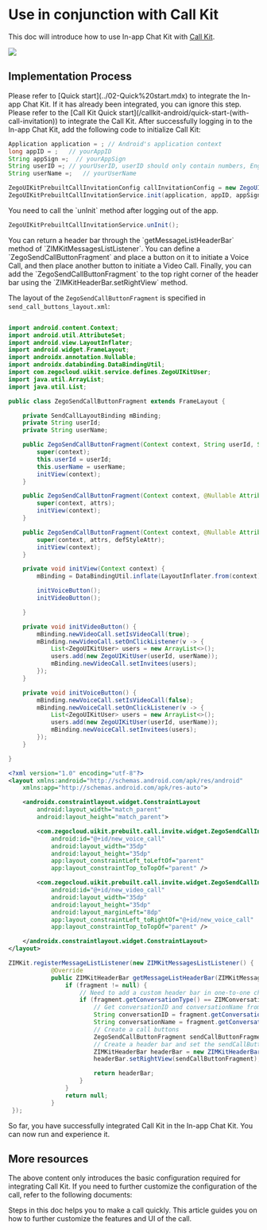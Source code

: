 # Use in conjunction with Call Kit

This doc will introduce how to use In-app Chat Kit with [Call Kit](/callkit-android/overview). 

<Frame width="200" height="auto" caption="">
    <img src="https://storage.zego.im/sdk-doc/Pics/ZIMKit/inapp_chat_with_call.gif" />
</Frame>

## Implementation Process

<Steps>
<Step title="Integrate In-app Chat Kit">
Please refer to [Quick start](../02-Quick%20start.mdx) to integrate the In-app Chat Kit. If it has already been integrated, you can ignore this step.
</Step>
<Step title="Integrate Call Kit">
Please refer to the [Call Kit Quick start](/callkit-android/quick-start-(with-call-invitation)) to integrate the Call Kit.
</Step>
<Step title="Initialize Call Kit">
After successfully logging in to the In-app Chat Kit, add the following code to initialize Call Kit:

```java
Application application = ; // Android's application context
long appID = ;   // yourAppID
String appSign =;  // yourAppSign
String userID =; // yourUserID, userID should only contain numbers, English characters, and '_'. 
String userName =;   // yourUserName

ZegoUIKitPrebuiltCallInvitationConfig callInvitationConfig = new ZegoUIKitPrebuiltCallInvitationConfig();
ZegoUIKitPrebuiltCallInvitationService.init(application, appID, appSign, userID, userName,callInvitationConfig);
```
<Warning title="Warning">
You need to call the `unInit` method after logging out of the app.

```java
ZegoUIKitPrebuiltCallInvitationService.unInit();
```
</Warning>
</Step>
<Step title="Add Send call invitation buttons">
You can return a header bar through the `getMessageListHeaderBar` method of `ZIMKitMessagesListListener`. You can define a `ZegoSendCallButtonFragment` and place a button on it to initiate a Voice Call, and then place another button to initiate a Video Call. Finally, you can add the `ZegoSendCallButtonFragment` to the top right corner of the header bar using the `ZIMKitHeaderBar.setRightView` method.

The layout of the `ZegoSendCallButtonFragment` is specified in  `send_call_buttons_layout.xml`:
<CodeGroup>

```java ZegoSendCallButtonFragment.java {36,44-49,53-58}

import android.content.Context;
import android.util.AttributeSet;
import android.view.LayoutInflater;
import android.widget.FrameLayout;
import androidx.annotation.Nullable;
import androidx.databinding.DataBindingUtil;
import com.zegocloud.uikit.service.defines.ZegoUIKitUser;
import java.util.ArrayList;
import java.util.List;

public class ZegoSendCallButtonFragment extends FrameLayout {

    private SendCallLayoutBinding mBinding;
    private String userId;
    private String userName;

    public ZegoSendCallButtonFragment(Context context, String userId, String userName) {
        super(context);
        this.userId = userId;
        this.userName = userName;
        initView(context);
    }

    public ZegoSendCallButtonFragment(Context context, @Nullable AttributeSet attrs) {
        super(context, attrs);
        initView(context);
    }

    public ZegoSendCallButtonFragment(Context context, @Nullable AttributeSet attrs, int defStyleAttr) {
        super(context, attrs, defStyleAttr);
        initView(context);
    }

    private void initView(Context context) {
        mBinding = DataBindingUtil.inflate(LayoutInflater.from(context), R.layout.send_call_buttons_layout, this, true);

        initVoiceButton();
        initVideoButton();

    }

    private void initVideoButton() {
        mBinding.newVideoCall.setIsVideoCall(true);
        mBinding.newVideoCall.setOnClickListener(v -> {
            List<ZegoUIKitUser> users = new ArrayList<>();
            users.add(new ZegoUIKitUser(userId, userName));
            mBinding.newVideoCall.setInvitees(users);
        });
    }

    private void initVoiceButton() {
        mBinding.newVoiceCall.setIsVideoCall(false);
        mBinding.newVoiceCall.setOnClickListener(v -> {
            List<ZegoUIKitUser> users = new ArrayList<>();
            users.add(new ZegoUIKitUser(userId, userName));
            mBinding.newVoiceCall.setInvitees(users);
        });
    }

}
```

```xml send_call_buttons_layout.xml {9,16}
<?xml version="1.0" encoding="utf-8"?>
<layout xmlns:android="http://schemas.android.com/apk/res/android"
    xmlns:app="http://schemas.android.com/apk/res-auto">

    <androidx.constraintlayout.widget.ConstraintLayout
        android:layout_width="match_parent"
        android:layout_height="match_parent">

        <com.zegocloud.uikit.prebuilt.call.invite.widget.ZegoSendCallInvitationButton
            android:id="@+id/new_voice_call"
            android:layout_width="35dp"
            android:layout_height="35dp"
            app:layout_constraintLeft_toLeftOf="parent"
            app:layout_constraintTop_toTopOf="parent" />

        <com.zegocloud.uikit.prebuilt.call.invite.widget.ZegoSendCallInvitationButton
            android:id="@+id/new_video_call"
            android:layout_width="35dp"
            android:layout_height="35dp"
            android:layout_marginLeft="8dp"
            app:layout_constraintLeft_toRightOf="@+id/new_voice_call"
            app:layout_constraintTop_toTopOf="parent" />

    </androidx.constraintlayout.widget.ConstraintLayout>
</layout>
```
```java title="Add ZegoSendCallButtonFragment to header bar" {11,14}
ZIMKit.registerMessageListListener(new ZIMKitMessagesListListener() {
            @Override
            public ZIMKitHeaderBar getMessageListHeaderBar(ZIMKitMessageFragment fragment) {
                if (fragment != null) {
                    // Need to add a custom header bar in one-to-one chat
                    if (fragment.getConversationType() == ZIMConversationType.PEER) {
                        // Get conversationID and conversationName from the fragment
                        String conversationID = fragment.getConversationID(); //The ID of the user you want to call.
                        String conversationName = fragment.getConversationName(); //The username of the user you want to call.
                        // Create a call buttons
                        ZegoSendCallButtonFragment sendCallButtonFragment = new ZegoSendCallButtonFragment(YourActivity.this, fconversationID, conversationName);
                        // Create a header bar and set the sendCallButton to the 'rightView'
                        ZIMKitHeaderBar headerBar = new ZIMKitHeaderBar();
                        headerBar.setRightView(sendCallButtonFragment);

                        return headerBar;
                    }
                }
                return null;
            }
 });
```
</CodeGroup>
</Step>
</Steps>



So far, you have successfully integrated Call Kit in the In-app Chat Kit. You can now run and experience it.

## More resources

The above content only introduces the basic configuration required for integrating Call Kit. If you need to further customize the configuration of the call, refer to the following documents:

<CardGroup cols={2}>
  
  <Card title="Call Kit - Quick start" href="/callkit-android/quick-start" target="_blank">
    Steps in this doc helps you to make a call quickly.
  </Card>

  <Card title="Call Kit - Custom prebuilt UI" href="/callkit-android/calling-config/overview" target="_blank">
    This article guides you on how to further customize the features and UI of the call.
  </Card>

</CardGroup>
